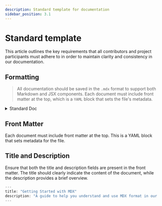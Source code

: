 ```yaml
---
description: Standard template for documentation
sidebar_position: 3.1
---
```


# Standard template
This article outlines the key requirements that all contributors and project participants must adhere to in order to maintain clarity and consistency in our documentation.

## Formatting
> All documentation should be saved in the `.mdx` format to support both Markdown and JSX components. Each document must include front matter at the top, which is a `YAML` block that sets the file's metadata.

<details>
  <summary>Standard Doc</summary>

```jsx
---
title: "Getting Started with Our Project"
description: "A comprehensive guide for new contributors."
---

# Project Title

## Overview
A brief description of the project and its purpose.

## Features
- Key features and functionalities.

## Getting Started

### Prerequisites
- Required software or tools.

### Installation
1. Step-by-step installation instructions.
2. Additional setup instructions if necessary.

## Usage
- Examples of how to use the project.
- Include code snippets if applicable.

## Contributing
- Guidelines for contributing to the project.
- Link to the contribution guidelines document.

## License
- Licensing information.


## Contact
- Contact information for project maintainers.
```

</details>




## Front Matter
Each document must include front matter at the top. This is a YAML block that sets metadata for the file.

## Title and Description
Ensure that both the title and description fields are present in the front matter. The title should clearly indicate the content of the document, while the description provides a brief overview.

```jsx
---
title: "Getting Started with MDX"
description: "A guide to help you understand and use MDX format in our documentation."
---
```